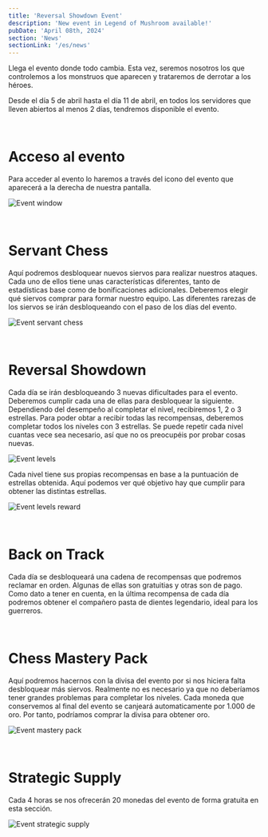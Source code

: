 ```yaml
---
title: 'Reversal Showdown Event'
description: 'New event in Legend of Mushroom available!'
pubDate: 'April 08th, 2024'
section: 'News'
sectionLink: '/es/news'
---
```


Llega el evento donde todo cambia. Esta vez, seremos nosotros los que controlemos a los monstruos que aparecen y trataremos de derrotar a los héroes.

Desde el día 5 de abril hasta el día 11 de abril, en todos los servidores que lleven abiertos al menos 2 días, tendremos disponible el evento.


<br/>


# Acceso al evento
Para acceder al evento lo haremos a través del icono del evento que aparecerá a la derecha de nuestra pantalla.

![Event window](/assets/img/news/reversal-showdown-event/event_window.webp)


<br/>


# Servant Chess
Aquí podremos desbloquear nuevos siervos para realizar nuestros ataques. Cada uno de ellos tiene unas características diferentes, tanto de estadísticas base como de bonificaciones adicionales.
Deberemos elegir qué siervos comprar para formar nuestro equipo. Las diferentes rarezas de los siervos se irán desbloqueando con el paso de los días del evento.

![Event servant chess](/assets/img/news/reversal-showdown-event/event_servants.webp)


<br/>


# Reversal Showdown
Cada día se irán desbloqueando 3 nuevas dificultades para el evento. Deberemos cumplir cada una de ellas para desbloquear la siguiente. Dependiendo del desempeño al completar el nivel, recibiremos 1, 2 o 3 estrellas.
Para poder obtar a recibir todas las recompensas, deberemos completar todos los niveles con 3 estrellas. Se puede repetir cada nivel cuantas vece sea necesario, así que no os preocupéis por probar cosas nuevas.

![Event levels](/assets/img/news/reversal-showdown-event/event_levels.webp)

Cada nivel tiene sus propias recompensas en base a la puntuación de estrellas obtenida. Aquí podemos ver qué objetivo hay que cumplir para obtener las distintas estrellas.

![Event levels reward](/assets/img/news/reversal-showdown-event/event_levels_reward.webp)


<br/>


# Back on Track
Cada día se desbloqueará una cadena de recompensas que podremos reclamar en orden. Algunas de ellas son gratuitias y otras son de pago.
Como dato a tener en cuenta, en la última recompensa de cada día podremos obtener el compañero pasta de dientes legendario, ideal para los guerreros.


<br/>


# Chess Mastery Pack
Aquí podremos hacernos con la divisa del evento por si nos hiciera falta desbloquear más siervos. Realmente no es necesario ya que no deberíamos tener grandes problemas para completar los niveles.
Cada moneda que conservemos al final del evento se canjeará automaticamente por 1.000 de oro. Por tanto, podríamos comprar la divisa para obtener oro.

![Event mastery pack](/assets/img/news/reversal-showdown-event/event_mastery_pack.webp)


<br/>


# Strategic Supply
Cada 4 horas se nos ofrecerán 20 monedas del evento de forma gratuita en esta sección.

![Event strategic supply](/assets/img/news/reversal-showdown-event/event_strategic_supply.webp)
